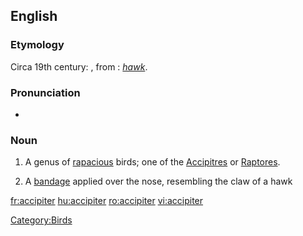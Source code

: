 ==English==

===Etymology===
Circa 19th century: {{etyl|NL.}}, from {{etyl|la}}: ''[[hawk]]''.

===Pronunciation===
* {{IPA|/ækˈsɪpɪtə/}}

===Noun===
{{en-noun}}

# {{Zoölogy}} A genus of [[rapacious]] birds; one of the [[accipitres|Accipitres]] or [[Raptores]].
# {{surgery}} A [[bandage]] applied over the nose, resembling the claw of a hawk

[[Category:Birds]]

[[fr:accipiter]]
[[hu:accipiter]]
[[ro:accipiter]]
[[vi:accipiter]]